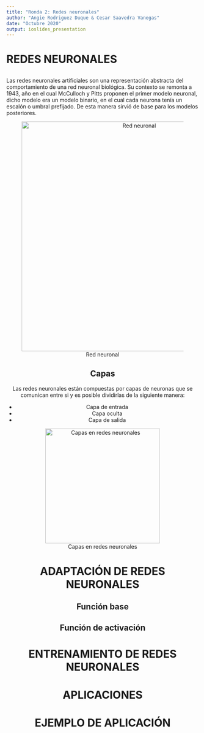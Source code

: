 ```yaml
---
title: "Ronda 2: Redes neuronales"
author: "Angie Rodriguez Duque & Cesar Saavedra Vanegas"
date: "Octubre 2020"
output: ioslides_presentation
---
```


# REDES NEURONALES

##
Las redes neuronales artificiales son una representación abstracta del comportamiento de una red neuronal biológica. Su contexto se remonta a 1943, año en el cual McCulloch y Pitts proponen el primer modelo neuronal, dicho modelo era un modelo binario, en el cual cada neurona tenía un escalón o umbral prefijado. De esta manera sirvió de base para los modelos posteriores.

<center>
![Red neuronal](4.gif "Regresión local"){width=600px}

## Capas

Las redes neuronales están compuestas por capas de neuronas que se comunican entre si y es posible dividirlas de la siguiente manera: 

<div class="columns-2">

- Capa de entrada
- Capa oculta
- Capa de salida

![Capas en redes neuronales](3.png "Red neuronal"){width=300px}
<div class="columns-2">

# ADAPTACIÓN DE REDES NEURONALES


## Función base


## Función de activación


# ENTRENAMIENTO DE REDES NEURONALES

## 



# APLICACIONES

# EJEMPLO DE APLICACIÓN

